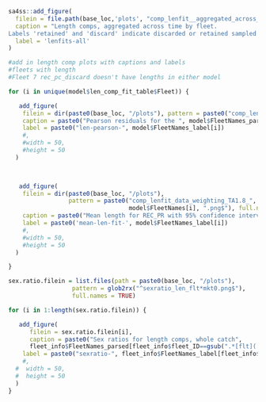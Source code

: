 
<!-- ======================================================================= -->
<!-- ********************** Fit to the Length Data ************************* --> 
<!-- ======================================================================= -->

\FloatBarrier 

```r
sa4ss::add_figure(
  filein = file.path(base_loc,'plots', "comp_lenfit__aggregated_across_time.png"),
  caption = "Length comps, aggregated across time by fleet.
Labels 'retained' and 'discard' indicate discarded or retained sampled for each fleet. Panels without this designation represent the whole catch",
  label = 'lenfits-all'
)
```

\FloatBarrier

```r
#add in length comp plots with captions and labels
#fleets with length
#Fleet 7 rec_pc_discard doesn't have lengths in either model

for (i in unique(model$len_comp_fit_table$Fleet)) {

   add_figure(
    filein = dir(paste0(base_loc, "/plots"), pattern = paste0("comp_lenfit_residsflt", i), full.names = TRUE)[1],
    caption = paste0("Pearson residuals for the ", model$FleetNames_parsed[i], ". Closed bubbles are positive residuals (observed > expected) and open bubbles are negative residuals (observed < expected)"),
    label = paste0("len-pearson-", model$FleetNames_label[i])
    #,
    #width = 50,
    #height = 50
  )
  


   add_figure(
    filein = dir(paste0(base_loc, "/plots"), 
                 pattern = paste0("comp_lenfit_data_weighting_TA1.8_",
                                  model$FleetNames[i], ".png$"), full.names = TRUE),
    caption = paste0("Mean length for REC_PR with 95% confidence intervals based on current samples sizes. Francis data weighting method TA1.8: thinner intervals (with capped ends) show result of further adjusting sample sizes based on suggested multiplier (with 95% interval) for length data from the ",model$FleetNames_parsed[i]),
    label = paste0('mean-len-fit-', model$FleetNames_label[i])
    #,
    #width = 50,
    #height = 50
  )

}
```



\FloatBarrier

<!-- ======================================================================= -->
<!-- ***************************** Sex Ratios ****************************** --> 
<!-- ======================================================================= -->

```r
sex.ratio.filein = list.files(path = paste0(base_loc, "/plots"), 
                  pattern = glob2rx("^sexratio_len_flt*mkt0.png$"), 
                  full.names = TRUE)

for (i in 1:length(sex.ratio.filein)) {

   add_figure(
      filein = sex.ratio.filein[i],
      caption = paste0("Sex ratios for length comps, whole catch",
      fleet_info$FleetNames_parsed[fleet_info$fleet_ID==gsub(".*[flt]([^m]+)[m].*", "\\1", sex.ratio.filein[i])],". Observed sex ratios (points) with 75% intervals (vertical lines) calculated as a Jeffreys interval based on the adjusted input sample size. The model expectation is shown in the purple line"),
    label = paste0("sexratio-", fleet_info$FleetNames_label[fleet_info$fleet_ID==gsub(".*[flt]([^m]+)[m].*", "\\1", sex.ratio.filein[i])])
    #,
  #  width = 50,
  #  height = 50
  )
}



```